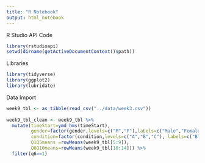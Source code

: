 ```yaml
---
title: "R Notebook"
output: html_notebook
---
```

R Studio API Code
```r
library(rstudioapi)
setwd(dirname(getActiveDocumentContext()$path))
```

Libraries
```r
library(tidyverse)
library(ggplot2)
library(lubridate)
```

Data Import 
```r
week9_tbl <- as_tibble(read_csv("../data/week3.csv"))
  
week9_tbl_clean <- week9_tbl %>%
  mutate(timeStart=ymd_hms(timeStart),
         gender=factor(gender,levels=c("M","F"),labels=c("Male","Female")),
         condition=factor(condition,levels=c("A","B","C"), labels=c("Block A","Block B","Control")),
         Q1Q5means =rowMeans(week9_tbl[5:9]),
         Q6Q10means=rowMeans(week9_tbl[10:14])) %>%
  filter(q6==1)
```


